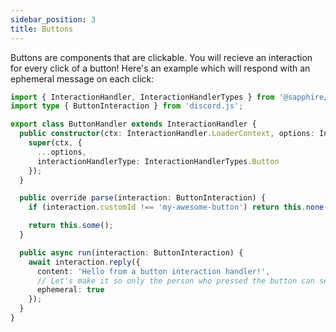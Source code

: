 ```yaml
---
sidebar_position: 3
title: Buttons
---
```


Buttons are components that are clickable. You will recieve an interaction for every click of a button! Here's an
example which will respond with an ephemeral message on each click:

```typescript ts2esm2cjs
import { InteractionHandler, InteractionHandlerTypes } from '@sapphire/framework';
import type { ButtonInteraction } from 'discord.js';

export class ButtonHandler extends InteractionHandler {
  public constructor(ctx: InteractionHandler.LoaderContext, options: InteractionHandler.Options) {
    super(ctx, {
      ...options,
      interactionHandlerType: InteractionHandlerTypes.Button
    });
  }

  public override parse(interaction: ButtonInteraction) {
    if (interaction.customId !== 'my-awesome-button') return this.none();

    return this.some();
  }

  public async run(interaction: ButtonInteraction) {
    await interaction.reply({
      content: 'Hello from a button interaction handler!',
      // Let's make it so only the person who pressed the button can see this message!
      ephemeral: true
    });
  }
}
```
